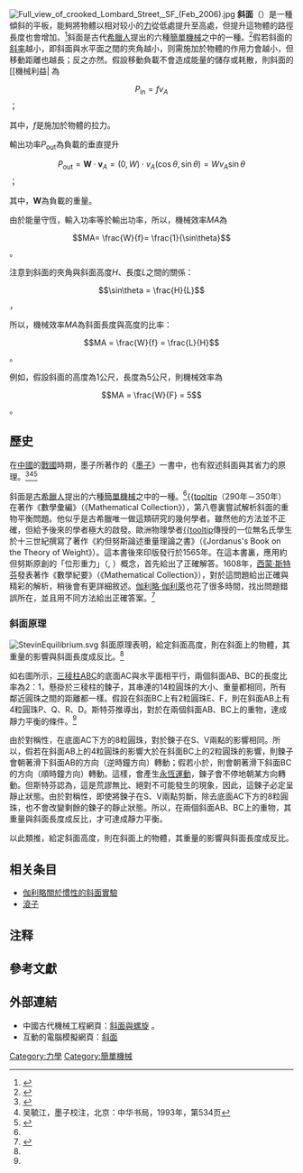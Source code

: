 {{Infobox 機械
| name = 斜面
| image = DocksideFunicular.jpg
| caption = [[纜索鐵路|纜索鐵路]]運載乘客<BR/>往返陡峭的山坡
| classification = [[簡單機械|簡單機械]]
| industry = [[交通|交通]]
}}
[[File:Full_view_of_crooked_Lombard_Street,_SF_(Feb_2006).jpg|right]]
'''斜面'''（{{lang|en|inclined plane, ramp}}）是一種傾斜的平板，能夠將物體以相对较小的[[力|力]]從低處提升至高處，但提升這物體的路徑長度也會增加。<ref>{{cite book
  |last=Anderson
  |first=William Ballantyne
  |title=Physics for Technical Students: Mechanics and Heat
  |url=https://archive.org/details/physicsfortechn00andegoog
  |year=1914
  |publisher=McGraw Hill
  |location=New York, USA
   |accessdate=2008-05-11
  |pages=[https://archive.org/details/physicsfortechn00andegoog/page/n136 112]–122}}</ref>斜面是古代[[希臘人|希臘人]]提出的六種[[簡單機械|簡單機械]]之中的一種。<ref name=Moon>{{Citation
  | last = Moon
  | first = Francis
  | last2 = Moon
  | first2 = F. C.
  | title = The machines of Leonardo da Vinci and Franz Reuleaux:kinematics of machines from the Renaissance to the 20th century
  | publisher = Springer
  | year = 2007
  | edition = illustrated, annotated
  | pages =pp. 28
  | isbn = 9781402055980
}}</ref>假若斜面的[[斜率|斜率]]越小，即斜面與水平面之間的夾角越小，则需施加於物體的作用力會越小，但移動距離也越長；反之亦然。假設移動負載不會造成能量的儲存或耗散，則斜面的[[機械利益|{{tooltip]]是其長度與提升高度的比率。<ref>{{cite web
  | last = Prater
  | first = Edward L.
  | title = Basic Machines
  | publisher = Naval Education and Training Professional Development and Technology Center, NAVEDTRA 14037
  | date = 1994
  | url = http://www.constructionknowledge.net/public_domain_documents/Div_1_General/Basic_Skills/Basic%20Machines%20NAVEDTRA%2014037%201994.pdf
  | access-date = 2011-12-29
  | archive-date = 2020-11-06
  | archive-url = https://web.archive.org/web/20201106232457/http://www.constructionknowledge.net/public_domain_documents/Div_1_General/Basic_Skills/Basic%20Machines%20NAVEDTRA%2014037%201994.pdf
  | dead-url = no
  }}</ref><ref>{{cite web
  | last = Bureau of Naval Personnel
  | title = Basic Machines and How They Work
  | publisher = Dover Publications
  | date = 1971
  | url = http://www.webpal.org/SAFE/aaarecovery/5_simple_technology/basic_machines.pdf
  | access-date = 2011-12-29
  | archive-url = https://web.archive.org/web/20160922221747/http://www.webpal.org/SAFE/aaarecovery/5_simple_technology/basic_machines.pdf
  | archive-date = 2016-09-22
  | dead-url = yes
  }}</ref>

在日常生活中，時常會使用到斜面。行駛車輛的坡道是一种常见的斜面；卡车装载大型货物时，常會在车尾斜搭一块木板，将货物从木板上往上推，所應用的也是斜面的理論。

==斜面的衍生機械==
===斜板===
使用可移動式斜板，可以輕易地將貨物裝上或卸下[[密斗貨車|密斗貨車]]。[[滑梯|滑梯]]是兒童遊樂場常見的設施。靠著用滑梯堅硬表面的[[法向力|法向力]]抵抗[[重力|重力]]，工業滑梯可以將易損壞物體（包括人體在內）安全快速地從高處滑下至低處。民用飛機的充气逃生滑梯能夠允许乘客從飛機出口緊急撤離滑下至地面。

===螺旋===
[[螺旋|螺旋]]是圍繞著[[圓柱|圓柱]]的斜面形成的簡單機械。[[阿基米德式螺旋抽水机|阿基米德螺旋機]]是[[古希臘|古希臘]]哲學家[[阿基米德|阿基米德]]的許多發明與發現之一。從那時起，人們時常會使用阿基米德螺旋機來搬動很多不同種類的物質，像水、礦物、穀物等等。<ref>{{cite book
  | last = Mays
  | first = L.
  | title = Ancient Water Technologies
  | publisher = Springer
  | edition = illustrated
  | date = 2010
  | pages = pp. 16
  | isbn =9789048186310
}}
</ref>

===楔子===
[[楔子|楔子]]是兩個背靠背的斜面組成的簡單機械。楔子可以用來將物件分開，其操作原理主要是將作用于楔子向下的力轉變為對物件水平的力，而这两个力几乎垂直。常見應用楔子原理的工具包括[[斧頭|斧頭]]。

===單擺===
[[File:Simple_gravity_pendulum.svg|right]]。]]
[[單擺|單擺]]是由一條繩子與一個擺錘組成的實驗儀器，其擺錘的運動軌跡是一個對稱朝上的[[圓弧|圓弧]]。這圓弧可以分割為很多小圓弧，每兩個相鄰的小圓弧最多只相交於一個端點。連接每個小圓弧的兩個端點之間的線段稱為[[弦_(幾何)|弦]]。每個弦都可以視為斜面。令增加分割的數量至無限多，每一個小圓弧的弧長趨向為無窮小的極限，所得到無限多小圓弧的對應斜面會組成原本的圓弧。所以，在任意時間，單擺的擺錘可以想像為移動於某特定[[斜率|斜率]]的斜面。<ref name=Mach>{{Citation  | last = 馬赫  | first = 恩斯特  | author-link = 恩斯特·馬赫  | title =The science of mechanics; a critical and historical account of its development   | publisher = Watchmaker Publishing   | origyear =1919  | year = 2010| url = http://www.archive.org/details/scienceofmechan00machuoft   | isbn = 978-1603863254 }}</ref>{{rp|134-136, 140-141}}

==機械效率==
[[Image:Free_body.svg|200px]]
[[File:Schiefe-ebene_hg.jpg|right]]
斜面的機械效率是負載重量與拉力的比率。假若移動負載不會造成能量的儲存或耗散，則機械效率可以從斜面的大小尺寸獲得。

設定處於斜面的物體A的坐標<math>\mathbf{r}_A </math>為
:<math>\mathbf{r}_A = R (\cos\theta, \sin\theta)</math>；
其中，<math>R</math>是物體A離地面的斜向距離，<math>\theta</math>是斜面與地面之間夾角的角弧。

物體A的速度<math>\mathbf{v}_A</math>為
:<math>\mathbf{v}_A = v_A(\cos\theta, \sin\theta).</math>

其中，<math>v_A</math>是[[速率|速率]]。

移動負載所使用的輸入功率<math>P_{\mathrm{in}} </math>為
:<math>P_{\mathrm{in}} = fv_A</math>；

其中，<math> f</math>是施加於物體的拉力。

輸出功率<math>P_{\mathrm{out}} </math>為負載的垂直提升
:<math>P_{\mathrm{out}} = \mathbf{W}\cdot\mathbf{v}_A = (0, W)\cdot v_A(\cos\theta, \sin\theta) = Wv_A\sin\theta</math>；

其中，<math> \mathbf{W}</math>為負載的重量。

由於能量守恆，輸入功率等於輸出功率，所以，機械效率<math> MA</math>為
:<math> MA= \frac{W}{f}= \frac{1}{\sin\theta}</math>。

注意到斜面的夾角與斜面高度<math>H</math>、長度<math>L</math>之間的關係：
:<math> \sin\theta = \frac{H}{L}</math>，

所以，機械效率<math> MA</math>為斜面長度與高度的比率：
:<math> MA = \frac{W}{f} = \frac{L}{H}</math>。

例如，假設斜面的高度為1公尺，長度為5公尺，則機械效率為
:<math> MA = \frac{W}{F} = 5</math>。

==歷史==
在[[中國|中國]]的[[戰國|戰國]]時期，墨子所著作的《[[墨子_(书)|墨子]]》一書中，也有叙述斜面與其省力的原理。<ref group="註">{{quote|挈：兩輪為高，兩輪為輲，車成梯形也。重其前，弦其前，載弦其前，載弦其軲，而縣重於其前。是梯挈且挈則行。凡重，上弗挈，下弗收，旁弗劫，則下直杝，或害之也流。梯者不得流直也。今也廢尺於平地，重不下，無旁也。若夫繩之引軲也，是猶自舟中引橫也。|《墨子·经说下》第二八条}}</ref><ref>
吴毓江，墨子校注，北京：中华书局，1993年，第534页</ref><ref>{{cite web
  | last = 墨子
  | title = 《經說下》
  | publisher = 中國哲學書電子化計劃
  | url = http://ctext.org/mozi/exposition-of-canon-ii/zh
  | accessdate = 
  | archive-date = 2021-03-07
  | archive-url = https://web.archive.org/web/20210307222419/https://ctext.org/mozi/exposition-of-canon-ii/zh
  | dead-url = no
  }}</ref>

斜面是[[古希臘|古希臘人]]提出的六種[[簡單機械|簡單機械]]之中的一種。<ref name=Moon/>[[亞歷山卓的帕普斯|{{tooltip]]（290年－350年）在著作《數學彙編》（《Mathematical Collection》），第八卷裏嘗試解析斜面的重物平衡問題。他似乎是古希臘唯一做這類研究的幾何學者。雖然他的方法並不正確，但給予後來的學者極大的啟發。歐洲物理學者[[尼摩的約但努斯|{{tooltip]]傳授的一位無名氏學生於十三世紀撰寫了著作《約但努斯論述重量理論之書》（《Jordanus's Book on the Theory of Weight》）。這本書後來印版發行於1565年。在這本書裏，應用約但努斯原創的「位形重力」（{{lang|en|positional gravity}}, {{lang|la|gravitas secundum situm}}）概念，首先給出了正確解答。1608年，[[西蒙·斯特芬|西蒙·斯特芬]]發表著作《數學紀要》（《Mathematical Collection》），對於這問題給出正確與精彩的解析，稍後會有更詳細敘述。[[伽利略·伽利萊|伽利略·伽利萊]]也花了很多時間，找出問題錯誤所在，並且用不同方法給出正確答案。<ref name=Dugas>{{Citation  | last = Dugas  | first = R.  | title = A History Of Mechanics
 | place = New York  | publisher = Dover Publications, Inc.  | year = 1988  | pages = pp. 33-35, 124-126 | isbn = 0-486-65632-2}}</ref>

===斜面原理===
[[File:StevinEquilibrium.svg|right]]
斜面原理表明，給定斜面高度，則在斜面上的物體，其重量的影響與斜面長度成反比。<ref name=Mach/>{{rp|364-368}}

如右圖所示，[[稜柱|三稜柱]]ABC的底面AC與水平面相平行，兩個斜面AB、BC的長度比率為2：1，懸掛於三稜柱的鍊子，其串連的14粒圓珠的大小、重量都相同，所有鄰近圓珠之間的距離都一樣。假設在斜面BC上有2粒圓珠E、F，則在斜面AB上有4粒圓珠P、Q、R、D。斯特芬推導出，對於在兩個斜面AB、BC上的重物，達成靜力平衡的條件。<ref name=Dugas/>

由於對稱性，在底面AC下方的8粒圓珠，對於鍊子在S、V兩點的影響相同。所以，假若在斜面AB上的4粒圓珠的影響大於在斜面BC上的2粒圓珠的影響，則鍊子會朝著滑下斜面AB的方向（逆時鐘方向）轉動；假若小於，則會朝著滑下斜面BC的方向（順時鐘方向）轉動。這樣，會產生[[永動機|永恆運動]]，鍊子會不停地朝某方向轉動。但斯特芬認為，這是荒謬無比、絕對不可能發生的現象，因此，這鍊子必定呈靜止狀態。由於對稱性，即使將鍊子在S、V兩點剪斷，除去底面AC下方的8粒圓珠，也不會改變剩餘的鍊子的靜止狀態。所以，在兩個斜面AB、BC上的重物，其重量與斜面長度成反比，才可達成靜力平衡。

以此類推，給定斜面高度，則在斜面上的物體，其重量的影響與斜面長度成反比。

== 相关条目 ==
*[[牛顿运动定律#牛頓和幾位學者的論述|伽利略關於慣性的斜面實驗]]
* [[滾子|滾子]]
{{經典力學}}

== 注释 ==
{{Reflist|group="註"|2}}

== 參考文獻 ==
{{reflist|2}}

==外部連結==
*中國古代機械工程網頁：[http://www.chiculture.net/0811/html/c06/0811c06.html  斜面與螺旋] {{Wayback|url=http://www.chiculture.net/0811/html/c06/0811c06.html |date=20150829204745 }}。
*互動的電腦模擬網頁：[http://www.phy.hk/wiki/englishhtm/Incline.htm 斜面] {{Wayback|url=http://www.phy.hk/wiki/englishhtm/Incline.htm |date=20201127014831 }}

{{Authority control}}
{{DEFAULTSORT:X}}
[[Category:力學|Category:力學]]
[[Category:簡單機械|Category:簡單機械]]